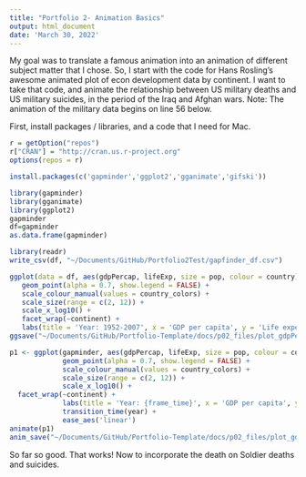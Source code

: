 ```yaml
---
title: "Portfolio 2- Animation Basics"
output: html_document
date: 'March 30, 2022'
---
```


My goal was to translate a famous animation into an animation of different subject matter that I chose. So, I start with the code for Hans Rosling’s awesome animated plot of econ development data by continent. I want to take that code, and animate the relationship between US military deaths and US military suicides, in the period of the Iraq and Afghan wars. 
Note: The animation of the military data begins on line 56 below. 

First, install packages / libraries, and a code that I need for Mac. 

```r
r = getOption("repos")
r["CRAN"] = "http://cran.us.r-project.org"
options(repos = r)
```

```r
install.packages(c('gapminder','ggplot2','gganimate','gifski'))
```

```r
library(gapminder)
library(gganimate)
library(ggplot2)
gapminder
df=gapminder
as.data.frame(gapminder)
```

```r
library(readr)
write_csv(df, "~/Documents/GitHub/Portfolio2Test/gapfinder_df.csv")
```

```r
ggplot(data = df, aes(gdpPercap, lifeExp, size = pop, colour = country)) +
   geom_point(alpha = 0.7, show.legend = FALSE) +
   scale_colour_manual(values = country_colors) +
   scale_size(range = c(2, 12)) +
   scale_x_log10() +
   facet_wrap(~continent) +
   labs(title = 'Year: 1952-2007', x = 'GDP per capita', y = 'Life expectancy')
ggsave("~/Documents/GitHub/Portfolio-Template/docs/p02_files/plot_gdpPercap_lifeExp_static2Test.png", width=8, height=8)
```

```r
p1 <- ggplot(gapminder, aes(gdpPercap, lifeExp, size = pop, colour = country)) +
             geom_point(alpha = 0.7, show.legend = FALSE) +
             scale_colour_manual(values = country_colors) +
             scale_size(range = c(2, 12)) +
             scale_x_log10() +
  facet_wrap(~continent) +
             labs(title = 'Year: {frame_time}', x = 'GDP per capita', y = 'Life expectancy') +
             transition_time(year) +
             ease_aes('linear')
animate(p1)
anim_save("~/Documents/GitHub/Portfolio-Template/docs/p02_files/plot_gdpPercap_lifeExp.gif")
```

So far so good. That works! Now to incorporate the death on Soldier deaths and suicides. 




